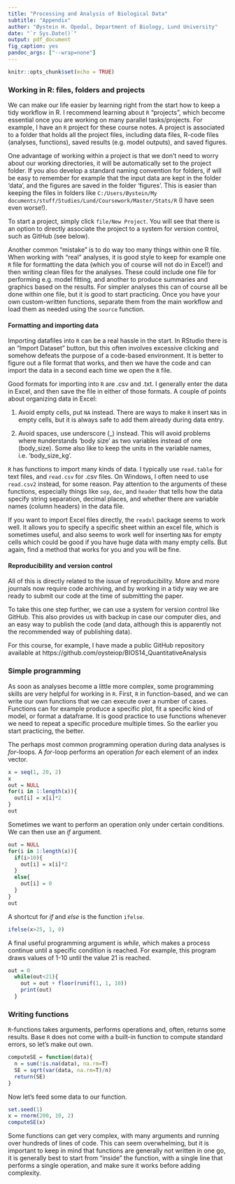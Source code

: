 ```yaml
---
title: "Processing and Analysis of Biological Data"
subtitle: "Appendix"
author: "Øystein H. Opedal, Department of Biology, Lund University"
date: "`r Sys.Date()`"
output: pdf_document
fig_caption: yes
pandoc_args: ["--wrap=none"]
---
```


```r
knitr::opts_chunk$set(echo = TRUE)
```

### Working in R: files, folders and projects

We can make our life easier by learning right from the start how to keep a tidy workflow in R. I recommend learning about `R` "projects", which become essential once you are working on many parallel tasks/projects. For example, I have an `R` project for these course notes. A project is associated to a folder that holds all the project files, including data files, R-code files (analyses, functions), saved results (e.g. model outputs), and saved figures.

One advantage of working within a project is that we don't need to worry about our working directories, it will be automatically set to the project folder. If you also develop a standard naming convention for folders, if will be easy to remember for example that the input data are kept in the folder 'data', and the figures are saved in the folder 'figures'. This is easier than keeping the files in folders like `C:/Users/Øystein/My documents/stuff/Studies/Lund/Coursework/Master/Stats/R` (I have seen even worse!).

To start a project, simply click `file/New Project`. You will see that there is an option to directly associate the project to a system for version control, such as GitHub (see below).

Another common "mistake" is to do way too many things within one R file. When working with "real" analyses, it is good style to keep for example one `R` file for formatting the data (which you of course will not do in Excel!) and then writing clean files for the analyses. These could include one file for performing e.g. model fitting, and another to produce summaries and graphics based on the results. For simpler analyses this can of course all be done within one file, but it is good to start practicing. Once you have your own custom-written functions, separate them from the main workflow and load them as needed using the `source` function.

#### Formatting and importing data
Importing datafiles into `R` can be a real hassle in the start. In RStudio there is an "Import Dataset" button, but this often involves excessive clicking and somehow defeats the purpose of a code-based environment. It is better to figure out a file format that works, and then we have the code and can import the data in a second each time we open the `R` file.

Good formats for importing into `R` are .csv and .txt. I generally enter the data in Excel, and then save the file in either of those formats. A couple of points about organizing data in Excel:

1. Avoid empty cells, put `NA` instead. There are ways to make `R` insert `NA`s in empty cells, but it is always safe to add them already during data entry.

2. Avoid spaces, use underscore (_) instead. This will avoid problems where `R`understands 'body size' as two variables instead of one (body_size). Some also like to keep the units in the variable names, i.e. 'body_size_kg'.

`R` has functions to import many kinds of data. I typically use `read.table` for text files, and `read.csv` for .csv files. On Windows, I often need to use `read.csv2` instead, for some reason. Pay attention to the arguments of these functions, especially things like `sep`, `dec`, and `header` that tells how the data specify string separation, decimal places, and whether there are variable names (column headers) in the data file.

If you want to import Excel files directly, the `readxl` package seems to work well. It allows you to specify a specific sheet within an excel file, which is sometimes useful, and also seems to work well for inserting `NA`s for empty cells which could be good if you have huge data with many empty cells. But again, find a method that works for you and you will be fine.

#### Reproducibility and version control
All of this is directly related to the issue of reproducibility. More and more journals now require code archiving, and by working in a tidy way we are ready to submit our code at the time of submitting the paper.

To take this one step further, we can use a system for version control like GitHub. This also provides us with backup in case our computer dies, and an easy way to publish the code (and data, although this is apparently not the recommended way of publishing data).

For this course, for example, I have made a public GitHub repository available at https://github.com/oysteiop/BIOS14_QuantitativeAnalysis

### Simple programming
As soon as analyses become a little more complex, some programming skills are very helpful for working in `R`. First, `R` in function-based, and we can write our own functions that we can execute over a number of cases. Functions can for example produce a specific plot, fit a specific kind of model, or format a dataframe. It is good practice to use functions whenever we need to repeat a specific procedure multiple times. So the earlier you start practicing, the better.

The perhaps most common programming operation during data analyses is *for*-loops. A *for*-loop performs an operation *for* each element of an index vector.

```r
x = seq(1, 20, 2)
x
out = NULL
for(i in 1:length(x)){
  out[i] = x[i]*2 
}
out
```

Sometimes we want to perform an operation only under certain conditions. We can then use an *if* argument.

```r
out = NULL
for(i in 1:length(x)){
  if(i>10){
    out[i] = x[i]*2 
  }
  else{
    out[i] = 0
  }
}
out
```

A shortcut for *if* and *else* is the function `ifelse`.

```r
ifelse(x>25, 1, 0)
```

A final useful programming argument is *while*, which makes a process continue until a specific condition is reached. For example, this program draws values of 1-10 until the value 21 is reached.

```r
out = 0
  while(out<21){
    out = out + floor(runif(1, 1, 10))
    print(out)
  }
```

### Writing functions
`R`-functions takes arguments, performs operations and, often, returns some results. Base `R` does not come with a built-in function to compute standard errors, so let's make out own.

```r
computeSE = function(data){
  n = sum(!is.na(data), na.rm=T)
  SE = sqrt(var(data, na.rm=T)/n)
  return(SE)
}
```

Now let's feed some data to our function.

```r
set.seed(1)
x = rnorm(200, 10, 2)
computeSE(x)
```

Some functions can get very complex, with many arguments and running over hundreds of lines of code. This can seem overwhelming, but it is important to keep in mind that functions are generally not written in one go, it is generally best to start from "inside" the function, with a single line that performs a single operation, and make sure it works before adding complexity.

